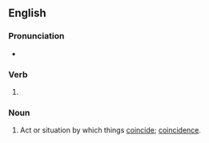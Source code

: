 ==English==

===Pronunciation===
* {{rhymes|aɪdɪŋ|lang=en}}

===Verb===
{{head|en|verb form}}

# {{present participle of|coincide|lang=en|nocat=1}}

===Noun===
{{en-noun}}

# Act or situation by which things [[coincide]]; [[coincidence]].
